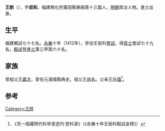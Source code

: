 {{Otheruses|other=名为王剴的其他人物|王剴}}
{{Otheruses|other=名为王叔和的其他人物|王叔和}}

'''王剴'''（{{bd|1381年||？}}），字'''叔和'''，福建興化府莆田縣東廂第十三圖人，[[明朝|明朝]]政治人物。進士出身。

== 生平 ==
福建鄉試七十七名。[[永樂|永樂]]十年（1412年），參加壬辰科[[會試|會試]]，得[[貢士|貢士]]會試七十九名。[[殿試|殿試]]登[[進士|進士]]第三甲第六十名。

== 家族 ==
曾祖父[[王義方|王義方]]，曾任元浦城縣典史。祖父[[王伯名|王伯名]]。父亲[[王升遒|王升遒]]<ref>《天一阁藏明代科举录选刊·登科录》（《永樂十年壬辰科殿試金榜》）</ref>。

==参考==
{{reflist}}

{{永樂十年壬辰科殿試金榜}}

{{Authority control}}

{{DEFAULTSORT:}}
[[Category:王姓|Category:王姓]]


{{明朝人物小作品}}